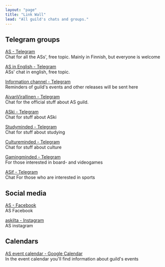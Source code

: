 ```yaml
---
layout: "page"
title: "Link Wall"
lead: "All guild's chats and groups."
---
```


<meta name='robots' content='none'/>

## Telegram groups

<a href='https://t.me/+KFaJ_IGud8kzNTk0' target='_blank'>AS - Telegram</a>\
Chat for all the ASs', free topic. Mainly in Finnish, but everyone is welcome

<a href='https://t.me/joinchat/BzywAENaOk8UOSc1LreD5A' target='_blank'>AS in English - Telegram</a>\
ASs' chat in english, free topic.

<a href='https://t.me/automit' target='_blank'>Information channel - Telegram</a>\
Reminders of guild's events and other releases will be sent here

<a href='https://telegram.me/aivansama' target='_blank'>AivanVirallinen - Telegram</a>\
Chat for the official stuff about AS guild.

<a href='https://t.me/+8x-1PHfDwDkzY2Fk' target='_blank'>ASki - Telegram</a>\
Chat for stuff about ASki

<a href='https://t.me/joinchat/A-Zy1QVPe3-d2Bq5El2TZg' target='_blank'>Studyminded - Telegram</a>\
Chat for stuff about studying

<a href='https://telegram.me/joinchat/A9RxtQFKNS6DdMh-6nCk2Q' target='_blank'>Cultureminded - Telegram</a>\
Chat for stuff about culture

<a href='https://t.me/+bnRVUkUhwmIxNmI0' target='_blank'>Gamingminded - Telegram</a>\
For those interested in board- and videogames

<a href='https://t.me/joinchat/JYItDU9J7cVfpnAKShYmAA' target='_blank'>ASif - Telegram</a>\
Chat For those who are interested in sports

## Social media

<a href='https://www.facebook.com/askilta/' target='_blank'>AS - Facebook</a>\
AS Facebook

<a href='https://www.instagram.com/askilta' target='_blank'>askilta - Instagram</a>\
AS instagram

## Calendars

<a href='https://calendar.google.com/calendar/embed?src=as.tiedottaja%40gmail.com&ctz=Europe%2FHelsinki' target='_blank'>AS event calendar - Google Calendar</a>\
In the event calendar you'll find information about guild's events